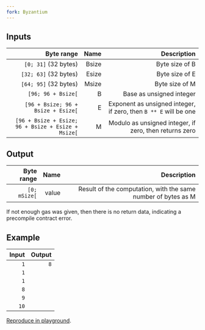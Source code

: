 ```yaml
---
fork: Byzantium
---
```


## Inputs

| Byte range | Name | Description |
|-----------:|-----:|------------:|
| `[0; 31]` (32 bytes) | Bsize | Byte size of B |
| `[32; 63]` (32 bytes) | Esize | Byte size of E |
| `[64; 95]` (32 bytes) | Msize | Byte size of M |
| `[96; 96 + Bsize[` | B | Base as unsigned integer |
| `[96 + Bsize; 96 + Bsize + Esize[` | E | Exponent as unsigned integer, if zero, then `B ** E` will be one |
| `[96 + Bsize + Esize; 96 + Bsize + Esize + Msize[` | M | Modulo as unsigned integer, if zero, then returns zero |

## Output

| Byte range | Name | Description |
|-----------:|-----:|------------:|
| `[0; mSize[` | value | Result of the computation, with the same number of bytes as M |

 If not enough gas was given, then there is no return data, indicating a precompile contract error.

## Example

| Input | Output |
|------:|-------:|
| `1` | `8` |
| `1` | |
| `1` | |
| `8` | |
| `9` | |
| `10` | |

[Reproduce in playground](/playground?unit=Wei&codeType=Mnemonic&code='jFirsNplacebparameters%20in%20memoryWBsZ_WEsZX2_WMsZX4_Y32G08090A7777JwB%2C%20E%20and%20M~X6_qqjDobcallWretSZX9FwretVX63QSZ0QV5waddressY4GFFFFFFFFwgasqSTATICCALLqqjPutbresulNalonKonbstackqPOP~X80qMLOAD'~Y1%20w%20jvJJJ0q%5Cnj%2F%2F%20b%20thK_0qMSTOREZize~YqPUSHX0xW~1wVOffset~QwargsNt%20Ke%20J00G%20X7vv%017GJKNQVWXYZ_bjqvw~_).
